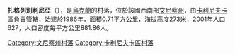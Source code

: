 {{coord|49|32|10|N|28|33|8|E|scale:30000|display=title}}

'''扎格列別利尼亞'''（{{lang-uk|Загребельня}}），是[[烏克蘭|烏克蘭]]的村落，位於該國西南部[[文尼察州|文尼察州]]，由[[卡利尼夫卡區|卡利尼夫卡區]]負責管轄，始建於1986年，面積0.71平方公里，海拔高度273米，2001年人口627，人口密度每平方公里881.86人。

[[Category:文尼察州村落|Category:文尼察州村落]]
[[Category:卡利尼夫卡區村落|Category:卡利尼夫卡區村落]]


{{Vinnytsia-geo-stub}}